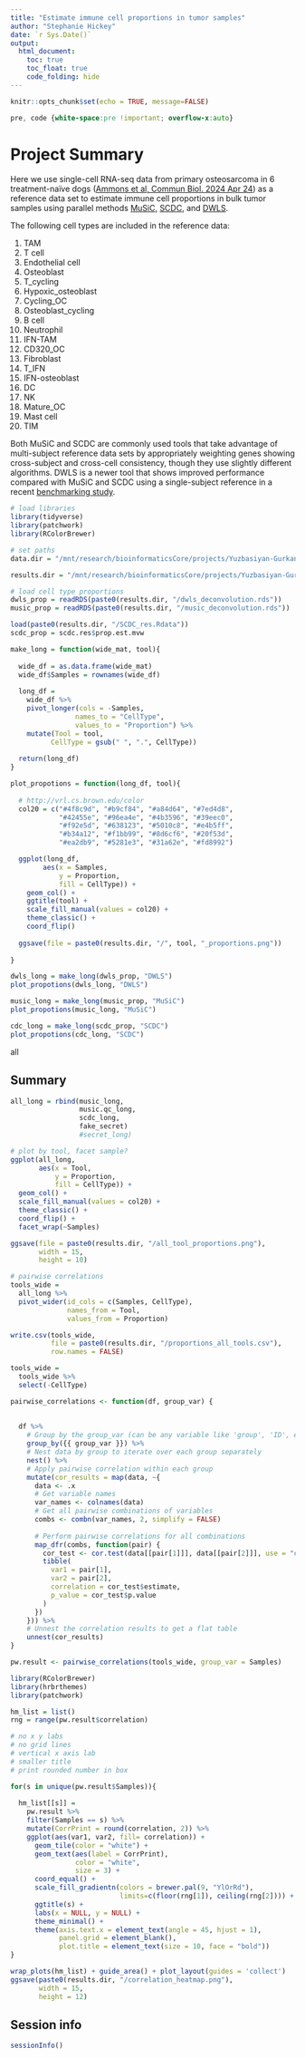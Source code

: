 ```yaml
---
title: "Estimate immune cell proportions in tumor samples"
author: "Stephanie Hickey"
date: `r Sys.Date()`
output: 
  html_document:
    toc: true
    toc_float: true
    code_folding: hide
---
```


```r
knitr::opts_chunk$set(echo = TRUE, message=FALSE)
```

```css
pre, code {white-space:pre !important; overflow-x:auto}
```

# Project Summary

Here we use single-cell RNA-seq data from primary osteosarcoma in 6 treatment-naïve dogs ([Ammons et al, Commun Biol. 2024 Apr 24](https://www.nature.com/articles/s42003-024-06182-w)) as a reference data set to estimate immune cell proportions in bulk tumor samples using parallel methods [MuSiC](https://xuranw.github.io/MuSiC/articles/MuSiC.html), [SCDC](), and [DWLS](https://cran.r-project.org/web/packages/DWLS/index.html).

The following cell types are included in the reference data:

  1. TAM    
  2. T cell   
  3. Endothelial cell   
  4. Osteoblast   
  5. T_cycling    
  6. Hypoxic_osteoblast   
  7. Cycling_OC   
  8. Osteoblast_cycling   
  9. B cell   
  10. Neutrophil    
  11. IFN-TAM   
  12. CD320_OC    
  13. Fibroblast    
  14. T_IFN   
  15. IFN-osteoblast    
  16. DC    
  17. NK    
  18. Mature_OC   
  19. Mast cell   
  20. TIM   

Both MuSiC and SCDC are commonly used tools that take advantage of multi-subject reference data sets by appropriately weighting genes showing cross-subject and cross-cell consistency, though they use slightly different algorithms. DWLS is a newer tool that shows improved performance compared with MuSiC and SCDC using a single-subject reference in a recent [benchmarking study](https://www.biorxiv.org/content/10.1101/2024.06.10.598226v1.full). 
```r
# load libraries
library(tidyverse)
library(patchwork)
library(RColorBrewer)

# set paths 
data.dir = "/mnt/research/bioinformaticsCore/projects/Yuzbasiyan-Gurkan/BCC119_vyg_deconvolution/data"

results.dir = "/mnt/research/bioinformaticsCore/projects/Yuzbasiyan-Gurkan/BCC119_vyg_deconvolution/results"

# load cell type proportions
dwls_prop = readRDS(paste0(results.dir, "/dwls_deconvolution.rds"))
music_prop = readRDS(paste0(results.dir, "/music_deconvolution.rds"))

load(paste0(results.dir, "/SCDC_res.Rdata"))
scdc_prop = scdc.res$prop.est.mvw

make_long = function(wide_mat, tool){
  
  wide_df = as.data.frame(wide_mat)
  wide_df$Samples = rownames(wide_df)
  
  long_df = 
    wide_df %>%
    pivot_longer(cols = -Samples,
                names_to = "CellType", 
                values_to = "Proportion") %>%
    mutate(Tool = tool,
          CellType = gsub(" ", ".", CellType))
  
  return(long_df)
}

plot_propotions = function(long_df, tool){
  
  # http://vrl.cs.brown.edu/color
  col20 = c("#4f8c9d", "#b9cf84", "#a84d64", "#7ed4d8",
            "#42455e", "#96ea4e", "#4b3596", "#39eec0",
            "#f92e5d", "#638123", "#5010c8", "#e4b5ff",
            "#b34a12", "#f1bb99", "#8d6cf6", "#20f53d", 
            "#ea2db9", "#5281e3", "#31a62e", "#fd8992")

  ggplot(long_df, 
        aes(x = Samples, 
            y = Proportion, 
            fill = CellType)) +
    geom_col() +
    ggtitle(tool) + 
    scale_fill_manual(values = col20) +
    theme_classic() +
    coord_flip()
  
  ggsave(file = paste0(results.dir, "/", tool, "_proportions.png"))
  
}

dwls_long = make_long(dwls_prop, "DWLS")
plot_propotions(dwls_long, "DWLS")

music_long = make_long(music_prop, "MuSiC")
plot_propotions(music_long, "MuSiC")

cdc_long = make_long(scdc_prop, "SCDC")
plot_propotions(cdc_long, "SCDC")
```

all

## Summary
```r
all_long = rbind(music_long, 
                 music.qc_long, 
                 scdc_long,
                 fake_secret) 
                 #secret_long)

# plot by tool, facet sample?
ggplot(all_long, 
       aes(x = Tool, 
           y = Proportion, 
           fill = CellType)) +
  geom_col() +
  scale_fill_manual(values = col20) +
  theme_classic() +
  coord_flip() +
  facet_wrap(~Samples)

ggsave(file = paste0(results.dir, "/all_tool_proportions.png"),
       width = 15,
       height = 10)

# pairwise correlations
tools_wide = 
  all_long %>%
  pivot_wider(id_cols = c(Samples, CellType), 
              names_from = Tool, 
              values_from = Proportion)

write.csv(tools_wide, 
          file = paste0(results.dir, "/proportions_all_tools.csv"),
          row.names = FALSE)

tools_wide = 
  tools_wide %>%
  select(-CellType)

pairwise_correlations <- function(df, group_var) {
  
  
  df %>%
    # Group by the group_var (can be any variable like 'group', 'ID', etc.)
    group_by({{ group_var }}) %>%
    # Nest data by group to iterate over each group separately
    nest() %>%
    # Apply pairwise correlation within each group
    mutate(cor_results = map(data, ~{
      data <- .x
      # Get variable names
      var_names <- colnames(data)
      # Get all pairwise combinations of variables
      combs <- combn(var_names, 2, simplify = FALSE)
      
      # Perform pairwise correlations for all combinations
      map_dfr(combs, function(pair) {
        cor_test <- cor.test(data[[pair[1]]], data[[pair[2]]], use = "complete.obs")
        tibble(
          var1 = pair[1],
          var2 = pair[2],
          correlation = cor_test$estimate,
          p_value = cor_test$p.value
        )
      })
    })) %>%
    # Unnest the correlation results to get a flat table
    unnest(cor_results)
}

pw.result <- pairwise_correlations(tools_wide, group_var = Samples)

library(RColorBrewer)
library(hrbrthemes)
library(patchwork)

hm_list = list()
rng = range(pw.result$correlation)

# no x y labs
# no grid lines
# vertical x axis lab
# smaller title
# print rounded number in box

for(s in unique(pw.result$Samples)){
  
  hm_list[[s]] = 
    pw.result %>%
    filter(Samples == s) %>%
    mutate(CorrPrint = round(correlation, 2)) %>%
    ggplot(aes(var1, var2, fill= correlation)) + 
      geom_tile(color = "white") +
      geom_text(aes(label = CorrPrint), 
                color = "white",
                size = 3) +
      coord_equal() +
      scale_fill_gradientn(colors = brewer.pal(9, "YlOrRd"),
                           limits=c(floor(rng[1]), ceiling(rng[2]))) +
      ggtitle(s) +
      labs(x = NULL, y = NULL) +
      theme_minimal() +
      theme(axis.text.x = element_text(angle = 45, hjust = 1),
            panel.grid = element_blank(),
            plot.title = element_text(size = 10, face = "bold")) 
}

wrap_plots(hm_list) + guide_area() + plot_layout(guides = 'collect')
ggsave(paste0(results.dir, "/correlation_heatmap.png"),
       width = 15,
       height = 12)
```


## Session info
```r
sessionInfo()
```
